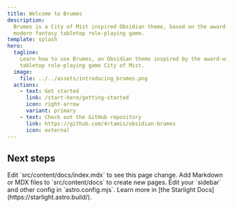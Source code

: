 ```yaml
---
title: Welcome to Brumes
description:
  Brumes is a City of Mist inspired Obsidian theme, based on the award-winning
  modern fantasy tabletop role-playing game.
template: splash
hero:
  tagline:
    Learn how to use Brumes, an Obsidian theme inspired by the award-winning
    tabletop role-playing game City of Mist.
  image:
    file: ../../assets/introducing_brumes.png
  actions:
    - text: Get started
      link: /start-here/getting-started
      icon: right-arrow
      variant: primary
    - text: Check out the GitHub repository
      link: https://github.com/4rtamis/obsidian-brumes
      icon: external
---
```



## Next steps

<CardGrid stagger>
  <Card title="Update content" icon="pencil">
    Edit `src/content/docs/index.mdx` to see this page change.
  </Card>
  <Card title="Add new content" icon="add-document">
    Add Markdown or MDX files to `src/content/docs` to create new pages.
  </Card>
  <Card title="Configure your site" icon="setting">
    Edit your `sidebar` and other config in `astro.config.mjs`.
  </Card>
  <Card title="Read the docs" icon="open-book">
    Learn more in [the Starlight Docs](https://starlight.astro.build/).
  </Card>
</CardGrid>
